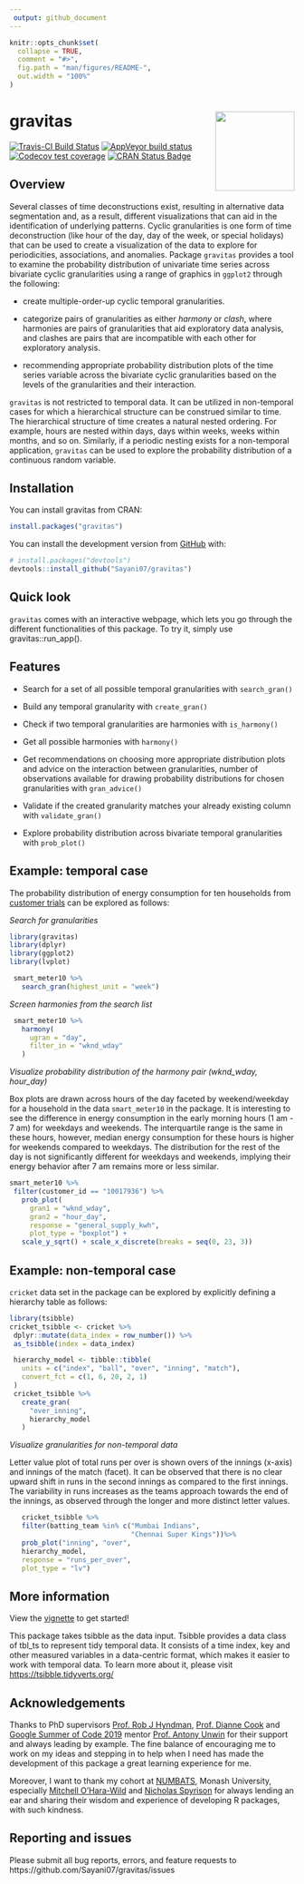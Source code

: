 ```yaml
---
 output: github_document
---
```


<!-- README.md is generated from README.Rmd. Please edit that file -->

```r
knitr::opts_chunk$set(
  collapse = TRUE,
  comment = "#>",
  fig.path = "man/figures/README-",
  out.width = "100%"
) 

```

<!-- badges: start -->

# gravitas <img src="man/figures/logo.png" align="right" height=140/>

[![Travis-CI Build Status](https://travis-ci.org/Sayani07/gravitas.svg?branch=master)](https://travis-ci.org/Sayani07/gravitas)
[![AppVeyor build status](https://ci.appveyor.com/api/projects/status/github/Sayani07/gravitas?branch=master&svg=true)](https://ci.appveyor.com/project/Sayani07/gravitas)
[![Codecov test coverage](https://codecov.io/gh/Sayani07/gravitas/branch/master/graph/badge.svg)](https://codecov.io/gh/Sayani07/gravitas?branch=master)
[![CRAN Status Badge](http://www.r-pkg.org/badges/version/gravitas)](https://cran.r-project.org/package=gravitas)


<!-- badges: end -->

## Overview

Several classes of time deconstructions exist, resulting in alternative data segmentation and, as a result, different visualizations that can aid in the identification of underlying patterns. Cyclic granularities is one form of time deconstruction (like hour of the day, day of the week, or special holidays) that can be used to create a visualization of the data to explore for periodicities, associations, and anomalies. Package `gravitas` provides a tool to examine the probability distribution of univariate time series across bivariate cyclic granularities using a range of graphics in `ggplot2` through the following:  

 - create multiple-order-up cyclic temporal granularities.  
 
 - categorize pairs of granularities as either  *harmony* or *clash*, where harmonies are pairs of granularities that aid exploratory data analysis, and clashes are pairs that are incompatible with each other for exploratory analysis.  
 
 - recommending appropriate probability distribution plots of the time series variable across the bivariate cyclic granularities based on the levels of the granularities and their interaction.  

`gravitas` is not restricted to temporal data. It can be utilized in non-temporal 
cases for which a hierarchical structure can be construed similar to time.
The hierarchical structure of time creates a natural nested ordering. For example, hours are nested within days, days within weeks, weeks within months, and so on. Similarly, if a periodic nesting exists for a non-temporal application, `gravitas` can be used to explore the probability distribution of a continuous random variable. 

## Installation

You can install gravitas from CRAN:
  
```r
install.packages("gravitas")  
```

You can install the development version from [GitHub](https://github.com/) with:

```r
# install.packages("devtools")
devtools::install_github("Sayani07/gravitas")

```
## Quick look

`gravitas` comes with an interactive webpage, which lets you go through the different functionalities of this package. To try it, simply use gravitas::run_app().


## Features

  - Search for a set of all possible temporal granularities with `search_gran()`
  
  - Build any temporal granularity with `create_gran()` 
  
  - Check if two temporal granularities are harmonies with `is_harmony()`
 
  - Get all possible harmonies with `harmony()`
 
  - Get recommendations on choosing more appropriate distribution plots and advice on the interaction between granularities, number of observations available for drawing probability distributions for chosen granularities with `gran_advice()`
  
  - Validate if the created granularity matches your already existing column with `validate_gran()`
  
  - Explore probability distribution across bivariate temporal granularities with `prob_plot()`
    
## Example: temporal case

The probability distribution of energy consumption for ten households from 
[customer trials](https://data.gov.au/dataset/ds-dga-4e21dea3-9b87-4610-94c7-15a8a77907ef/details?q=smart-meter) can be explored as follows:

_Search for granularities_

```r
library(gravitas)
library(dplyr)
library(ggplot2)
library(lvplot)

 smart_meter10 %>%
   search_gran(highest_unit = "week")
```

_Screen harmonies from the search list_

```r
 smart_meter10 %>%
   harmony(
     ugran = "day",
     filter_in = "wknd_wday"
   )
``` 

_Visualize probability distribution of the harmony pair (wknd_wday, hour_day)_

Box plots are drawn across hours of the day faceted by weekend/weekday for a household in the data `smart_meter10` in the package. It is interesting to see the difference in energy consumption in the early morning hours (1 am - 7 am) for weekdays and weekends. The interquartile range is the same in these hours, however, median energy consumption for these hours is higher for weekends compared to weekdays. The distribution for the rest of the day is not significantly different for weekdays and weekends, implying their energy behavior after 7 am remains more or less similar.

 
```r
smart_meter10 %>%
 filter(customer_id == "10017936") %>%
   prob_plot(
     gran1 = "wknd_wday",
     gran2 = "hour_day",
     response = "general_supply_kwh",
     plot_type = "boxplot") +
   scale_y_sqrt() + scale_x_discrete(breaks = seq(0, 23, 3))
```    

## Example: non-temporal case

`cricket` data set in the package can be explored by explicitly defining a hierarchy table as follows:


```r
library(tsibble)
cricket_tsibble <- cricket %>%
 dplyr::mutate(data_index = row_number()) %>%
 as_tsibble(index = data_index)

 hierarchy_model <- tibble::tibble(
   units = c("index", "ball", "over", "inning", "match"),
   convert_fct = c(1, 6, 20, 2, 1)
 )
 cricket_tsibble %>% 
   create_gran(
     "over_inning",
     hierarchy_model
   )
```


_Visualize granularities for non-temporal data_

Letter value plot of total runs per over is shown overs of the innings (x-axis) and innings of the match (facet). It can be observed that there is no clear upward shift in runs in the second innings as compared to the first innings. The variability in runs increases as the teams approach towards the end of the innings, as observed through the longer and more distinct letter values.

```r

   cricket_tsibble %>%
   filter(batting_team %in% c("Mumbai Indians",
                              "Chennai Super Kings"))%>%
   prob_plot("inning", "over",
   hierarchy_model,
   response = "runs_per_over",
   plot_type = "lv")
```

## More information

View the [vignette](https://sayani07.github.io/gravitas/) to get started! 

This package takes tsibble as the data input. Tsibble provides a data class of tbl_ts to represent tidy temporal data. It consists of a time index, key and other measured variables in a data-centric format, which makes it easier to work with temporal data. To learn more about it, please visit [https://tsibble.tidyverts.org/](https://tsibble.tidyverts.org/)

## Acknowledgements

Thanks to PhD supervisors [Prof. Rob J Hyndman](https://robjhyndman.com/), [Prof. Dianne Cook](http://dicook.org/) and [Google Summer of Code 2019](https://summerofcode.withgoogle.com/) mentor [Prof. Antony Unwin](http://rosuda.org/~unwin/) for their support and always leading by example. The fine balance of encouraging me to work on my ideas and stepping in to help when I need has made the development of this package a great learning experience for me.

Moreover, I want to thank my cohort at [NUMBATS](https://www.monash.edu/news/articles/team-profile-monash-business-analytics-team), Monash University, especially [Mitchell O'Hara-Wild](https://www.mitchelloharawild.com/) and [Nicholas Spyrison](https://github.com/nspyrison) for always lending an ear and sharing their wisdom and experience of developing R packages, with such kindness. 



## Reporting and issues
Please submit all bug reports, errors, and feature requests to https://github.com/Sayani07/gravitas/issues





